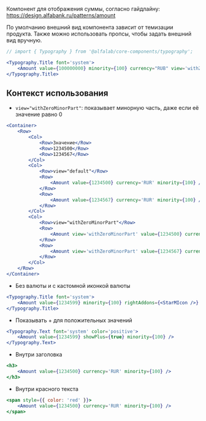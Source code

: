 Компонент для отображения суммы, согласно гайдлайну:
https://design.alfabank.ru/patterns/amount

По умолчанию внешний вид компонента зависит от темизации продукта. Также можно использовать пропсы, чтобы задать внешний вид вручную.



```jsx live
// import { Typography } from '@alfalab/core-components/typography';

<Typography.Title font='system'>
    <Amount value={100000000} minority={100} currency="RUB" view='withZeroMinorPart' />
</Typography.Title>
```

## Контекст использования

<!-- TODO: хотели таблицу которая показывает разницу -->

- `view="withZeroMinorPart"`: показывает минорную часть, даже если её значение равно 0

```jsx live
<Container>
    <Row>
        <Col>
            <Row>Значение</Row>
            <Row>1234500</Row>
            <Row>1234567</Row>
        </Col>
        <Col>
            <Row>view="default"</Row>
            <Row>
                <Amount value={1234500} currency='RUR' minority={100} />
            </Row>
            <Row>
                <Amount value={1234567} currency='RUR' minority={100} />
            </Row>
        </Col>
        <Col>
            <Row>view="withZeroMinorPart"</Row>
            <Row>
                <Amount view='withZeroMinorPart' value={1234500} currency='RUR' minority={100} />
            </Row>
            <Row>
                <Amount view='withZeroMinorPart' value={1234567} currency='RUR' minority={100} />
            </Row>
        </Col>
    </Row>
</Container>
```

- Без валюты и с кастомной иконкой валюты

```jsx live
<Typography.Title font='system'>
    <Amount value={1234599} minority={100} rightAddons={<StarMIcon />} />
</Typography.Title>
```

- Показывать + для положительных значений

```jsx live
<Typography.Text font='system' color='positive'>
    <Amount value={1234599} showPlus={true} minority={100} />
</Typography.Text>
```

- Внутри заголовка

```jsx live
<h3>
    <Amount value={1234500} currency='RUR' minority={100} />
</h3>
```

- Внутри красного текста

```jsx live
<span style={{ color: 'red' }}>
    <Amount value={1234500} currency='RUR' minority={100} />
</span>
```
